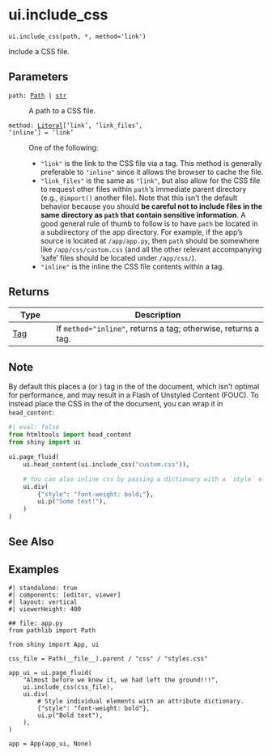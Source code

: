 # ui.include_css { #shiny.ui.include_css }

`ui.include_css(path, *, method='link')`

Include a CSS file.

## Parameters

<code><span class="parameter-name">path</span><span class="parameter-annotation-sep">:</span> <span class="parameter-annotation">[Path](`pathlib.Path`) \| [str](`str`)</span></code>

:   A path to a CSS file.

<code><span class="parameter-name">method</span><span class="parameter-annotation-sep">:</span> <span class="parameter-annotation">[Literal](`typing.Literal`)\['link', 'link_files', 'inline'\]</span> <span class="parameter-default-sep">=</span> <span class="parameter-default">'link'</span></code>

:   One of the following:

    * ``"link"`` is the link to the CSS file via a [](:func:`~ui.tags.link`) tag. This
      method is generally preferable to ``"inline"`` since it allows the browser to
      cache the file.
    * ``"link_files"`` is the same as ``"link"``, but also allow for the CSS file to
      request other files within ``path``'s immediate parent directory (e.g.,
      ``@import()`` another file). Note that this isn't the default behavior because
      you should **be careful not to include files in the same directory as ``path``
      that contain sensitive information**. A good general rule of thumb to follow
      is to have ``path`` be located in a subdirectory of the app directory. For
      example, if the app's source is located at ``/app/app.py``, then ``path``
      should be somewhere like ``/app/css/custom.css`` (and all the other relevant
      accompanying 'safe' files should be located under ``/app/css/``).
    * ``"inline"`` is the inline the CSS file contents within a
      [](:func:`~ui.tags.style`) tag.

## Returns

| Type                   | Description                                                                                                   |
|------------------------|---------------------------------------------------------------------------------------------------------------|
| [Tag](`htmltools.Tag`) | If ``method="inline"``, returns a [](:func:`~ui.tags.style`) tag; otherwise, returns a [](:func:`~ui.tags.link`) tag. |

## Note

By default this places a [](:func:`~ui.tags.link`) (or [](:func:`~ui.tags.style`)) tag in
the [](:func:`~ui.tags.body`) of the document, which isn&#x27;t optimal for performance, and
may result in a Flash of Unstyled Content (FOUC). To instead place the CSS in the
[](:func:`~ui.tags.head`) of the document, you can wrap it in ``head_content``:

```python
#| eval: false
from htmltools import head_content
from shiny import ui

ui.page_fluid(
    ui.head_content(ui.include_css("custom.css")),

    # You can also inline css by passing a dictionary with a `style` element.
    ui.div(
        {"style": "font-weight: bold;"},
        ui.p("Some text!"),
    )
)
```



## See Also

[](:func:`~ui.tags.style`)
[](:func:`~ui.tags.link`)
[](:func:`~include_js`)

## Examples

```shinylive-python
#| standalone: true
#| components: [editor, viewer]
#| layout: vertical
#| viewerHeight: 400

## file: app.py
from pathlib import Path

from shiny import App, ui

css_file = Path(__file__).parent / "css" / "styles.css"

app_ui = ui.page_fluid(
    "Almost before we knew it, we had left the ground!!!",
    ui.include_css(css_file),
    ui.div(
        # Style individual elements with an attribute dictionary.
        {"style": "font-weight: bold"},
        ui.p("Bold text"),
    ),
)

app = App(app_ui, None)
```
